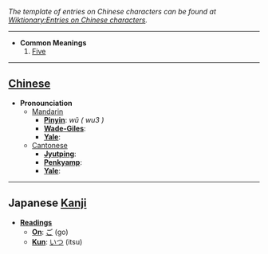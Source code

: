 ''The template of entries on Chinese characters can be found at [[Wiktionary:Entries on Chinese characters]].''

----

* '''Common Meanings'''
*# [[Five]]

----

== [[Chinese]] ==

*'''Pronounciation '''
**[[Mandarin]]
***'''[[Pinyin]]''': ''wǔ ( wu3 )''
***'''[[Wade-Giles]]''': 
***'''[[Yale]]''': 
**[[Cantonese]]
***'''[[Jyutping]]''': 
***'''[[Penkyamp]]''': 
***'''[[Yale]]''': 

----

== Japanese [[Kanji]] ==

*'''[[Reading]]s'''
**'''[[On]]''': [[ご]] (go)
**'''[[Kun]]''': [[いつ]] (itsu)